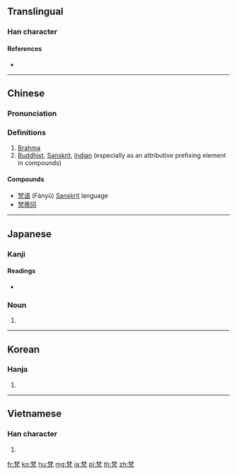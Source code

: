 ==Translingual==

===Han character===
{{Han char|rn=75|rad=木|as=07|sn=11|four=44217|canj=DDHNI|ids=⿱林凡}}

====References====
* {{Han ref|kx=0531.090|dkj=14888|dj=0919.100|hdz=21210.050|uh=68B5|ud=26805|bh=B1EB|bd=45547}}

----

==Chinese==
{{zh-forms}}

===Pronunciation===
{{zh-pron
|m=fàn
|c=faan4,faan6
|mc=y
|oc=y
|ma=
|cat=pn,a,pref
}}

===Definitions===
# [[Brahma]]
# [[Buddhist]], [[Sanskrit]], [[Indian]] (especially as an attributive prefixing element in compounds)

====Compounds====
* [[梵语]] (Fànyǔ) [[Sanskrit]] language
* [[梵蒂冈]]

----

==Japanese==

===Kanji===
{{ja-kanji|grade=|rs=木07}}

====Readings====
{{ja-kanjitab|ぼん|yomi=o}}
* {{ja-readings|goon=[[ぼん]] (bon)|kanon=[[はん]] (han)|on=[[ふう]] (fū)|kun=}}

===Noun===
{{ja-noun|ぼん}}

# {{abbreviation of|梵語|lang=ja}}

----

==Korean==

===Hanja===
{{ko-hanja|hangeul=범|eumhun=|rv=beom|mr=pŏm|y=pem}}

# {{defn|lang=ko|sort=木07}}

----

==Vietnamese==

===Han character===
{{vi-hantu|[[phạn]], [[phạm]]|rs=木07}}

# {{defn|lang=vi|sort=木07}}

[[fr:梵]]
[[ko:梵]]
[[hu:梵]]
[[mg:梵]]
[[ja:梵]]
[[pl:梵]]
[[th:梵]]
[[zh:梵]]